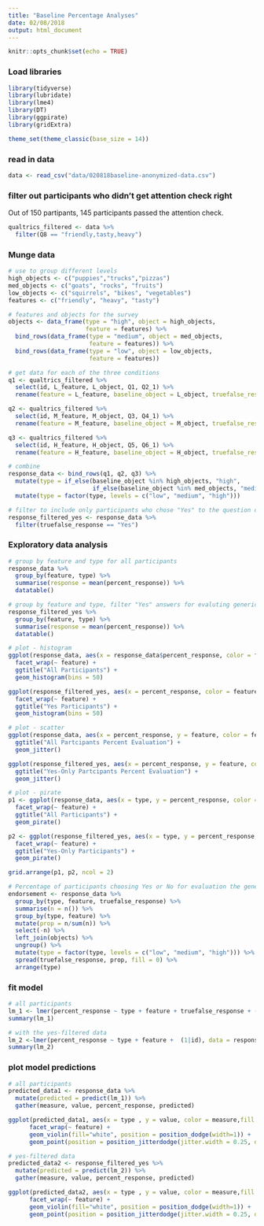 ```yaml
---
title: "Baseline Percentage Analyses"
date: 02/08/2018
output: html_document
---
```


```r
knitr::opts_chunk$set(echo = TRUE)
```

### Load libraries
```r
library(tidyverse)
library(lubridate)
library(lme4)
library(DT)
library(ggpirate)
library(gridExtra)

theme_set(theme_classic(base_size = 14))
```

### read in data
```r
data <- read_csv("data/020818baseline-anonymized-data.csv")
```

### filter out participants who didn't get attention check right
Out of 150 partipants, 145 participants passed the attention check.
```r
qualtrics_filtered <- data %>%
  filter(Q8 == "friendly,tasty,heavy")
```

### Munge data
```r
# use to group different levels
high_objects <- c("puppies","trucks","pizzas")
med_objects <- c("goats", "rocks", "fruits")
low_objects <- c("squirrels", "bikes", "vegetables")
features <- c("friendly", "heavy", "tasty")

# features and objects for the survey
objects <- data_frame(type = "high", object = high_objects,
                      feature = features) %>%
  bind_rows(data_frame(type = "medium", object = med_objects,
                       feature = features)) %>%
  bind_rows(data_frame(type = "low", object = low_objects,
                       feature = features))

# get data for each of the three conditions
q1 <- qualtrics_filtered %>%
  select(id, L_feature, L_object, Q1, Q2_1) %>%
  rename(feature = L_feature, baseline_object = L_object, truefalse_response = Q1, percent_response = Q2_1)

q2 <- qualtrics_filtered %>%
  select(id, M_feature, M_object, Q3, Q4_1) %>%
  rename(feature = M_feature, baseline_object = M_object, truefalse_response = Q3, percent_response = Q4_1)

q3 <- qualtrics_filtered %>%
  select(id, H_feature, H_object, Q5, Q6_1) %>%
  rename(feature = H_feature, baseline_object = H_object, truefalse_response = Q5, percent_response = Q6_1)

# combine
response_data <- bind_rows(q1, q2, q3) %>%
  mutate(type = if_else(baseline_object %in% high_objects, "high",
                        if_else(baseline_object %in% med_objects, "medium","low"))) %>%
  mutate(type = factor(type, levels = c("low", "medium", "high")))

# filter to include only participants who chose "Yes" to the question on evaluating generic statement
response_filtered_yes <- response_data %>%
  filter(truefalse_response == "Yes")
```

### Exploratory data analysis
```r
# group by feature and type for all participants
response_data %>%
  group_by(feature, type) %>%
  summarise(response = mean(percent_response)) %>%
  datatable()

# group by feature and type, filter "Yes" answers for evaluting generic statement
response_filtered_yes %>%
  group_by(feature, type) %>%
  summarise(response = mean(percent_response)) %>%
  datatable()

# plot - histogram
ggplot(response_data, aes(x = response_data$percent_response, color = feature, fill = feature)) + 
  facet_wrap(~ feature) +
  ggtitle("All Participants") + 
  geom_histogram(bins = 50)

ggplot(response_filtered_yes, aes(x = percent_response, color = feature, fill = feature)) + 
  facet_wrap(~ feature) +
  ggtitle("Yes Participants") + 
  geom_histogram(bins = 50)

# plot - scatter
ggplot(response_data, aes(x = percent_response, y = feature, color = feature, fill = feature)) +
  ggtitle("All Partcipants Percent Evaluation") + 
  geom_jitter()

ggplot(response_filtered_yes, aes(x = percent_response, y = feature, color = feature, fill = feature)) +
  ggtitle("Yes-Only Partcipants Percent Evaluation") + 
  geom_jitter()

# plot - pirate
p1 <- ggplot(response_data, aes(x = type, y = percent_response, color = feature, fill = feature)) + 
  facet_wrap(~ feature) +
  ggtitle("All Participants") + 
  geom_pirate()

p2 <- ggplot(response_filtered_yes, aes(x = type, y = percent_response, color = feature, fill = feature)) + 
  facet_wrap(~ feature) +
  ggtitle("Yes-Only Participants") +
  geom_pirate()

grid.arrange(p1, p2, ncol = 2)

# Percentage of participants choosing Yes or No for evaluation the generic, grouped by type(low, medium, high) and feature(friendly, tasty, heavy)
endorsement <- response_data %>%
  group_by(type, feature, truefalse_response) %>%
  summarise(n = n()) %>%
  group_by(type, feature) %>%
  mutate(prop = n/sum(n)) %>%
  select(-n) %>%
  left_join(objects) %>%
  ungroup() %>%
  mutate(type = factor(type, levels = c("low", "medium", "high"))) %>%
  spread(truefalse_response, prop, fill = 0) %>%
  arrange(type) 
```

### fit model
```r
# all participants
lm_1 <- lmer(percent_response ~ type + feature + truefalse_response + (1|id), data = response_data)
summary(lm_1)

# with the yes-filtered data
lm_2 <-lmer(percent_response ~ type + feature +  (1|id), data = response_filtered_yes)
summary(lm_2)
```

### plot model predictions
```r
# all participants
predicted_data1 <- response_data %>%
  mutate(predicted = predict(lm_1)) %>%
  gather(measure, value, percent_response, predicted)

ggplot(predicted_data1, aes(x = type , y = value, color = measure,fill = measure))  + 
      facet_wrap(~ feature) + 
      geom_violin(fill="white", position = position_dodge(width=1)) +
      geom_point(position = position_jitterdodge(jitter.width = 0.25, dodge.width=0.9), size = 0.7)

# yes-filtered data
predicted_data2 <- response_filtered_yes %>%
  mutate(predicted = predict(lm_2)) %>%
  gather(measure, value, percent_response, predicted)

ggplot(predicted_data2, aes(x = type , y = value, color = measure,fill = measure))  + 
      facet_wrap(~ feature) + 
      geom_violin(fill="white", position = position_dodge(width=1)) +
      geom_point(position = position_jitterdodge(jitter.width = 0.25, dodge.width=0.9), size = 0.7)
```